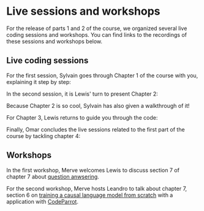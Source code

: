 # Live sessions and workshops

For the release of parts 1 and 2 of the course, we organized several live coding sessions and workshops. You can find links to the recordings of these sessions and workshops below.

## Live coding sessions

For the first session, Sylvain goes through Chapter 1 of the course with you, explaining it step by step:

<div class="flex justify-center">
<Youtube id="aV4wfnIakSQ"/>
</div>

In the second session, it is Lewis' turn to present Chapter 2:

<div class="flex justify-center">
<Youtube id="qEl7eORxpFA"/>
</div>

Because Chapter 2 is so cool, Sylvain has also given a walkthrough of it!

<div class="flex justify-center">
<Youtube id="u4e8OGWYpPk"/>
</div>

For Chapter 3, Lewis returns to guide you through the code:

<div class="flex justify-center">
<Youtube id="Be4s0dsbavM"/>
</div>

Finally, Omar concludes the live sessions related to the first part of the course by tackling chapter 4:

<div class="flex justify-center">
<Youtube id="1ATVsyBxu1I"/>
</div>

## Workshops

In the first workshop, Merve welcomes Lewis to discuss section 7 of chapter 7 about [question anwsering]( https://huggingface.co/course/chapter7/7?fw=pt).

<div class="flex justify-center">
<Youtube id="Ihgk8kGLpIE"/>
</div>

For the second workshop, Merve hosts Leandro to talk about chapter 7, section 6 on [training a causal language model from scratch]( https://huggingface.co/course/chapter7/6?fw=pt) with a application with [CodeParrot](https://huggingface.co/codeparrot).

<div class="flex justify-center">
<Youtube id="ExUR7w6xe94"/>
</div>